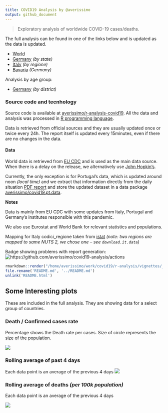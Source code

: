 ```yaml
---
title: COVID19 Analysis by @averissimo
output: github_document
---
```


> Exploratory analysis of worldwide COVID-19 cases/deaths.

The full analysis can be found in one of the links below and is updated as the data is updated.

* [World](https://averissimo.github.io/covid19-analysis/)
* [Germany](https://averissimo.github.io/covid19-analysis/germany.html) *(by state)*
* [Italy](https://averissimo.github.io/covid19-analysis/italy.html) *(by regione)*
* [Bavaria](https://averissimo.github.io/covid19-analysis/bayer.html) *(Germany)*

Analysis by age group:

* [Germany](https://averissimo.github.io/covid19.de.data/) *(by district)*

### Source code and tecnhology

Source code is available at [averissimo/r-analysis-covid19](https://github.com/averissimo/r-analysis-covid19). All the data and analysis was processed in [R programming language](https://www.r-project.org/).

Data is retrieved from official sources and they are usually updated once or twice every 24h. The report itself is updated every 15minutes, even if there are no changes in the data.

#### Data

World data is retrieved from [EU CDC](https://data.europa.eu/euodp/en/data/dataset/covid-19-coronavirus-data) and is used as the main data source. When there is a delay on the release, we alternatively use [John Hopkin's](https://github.com/CSSEGISandData/COVID-19/).

Currently, the only exception is for Portugal's data, which is updated around noon *(local time)* and we extract that information directly from the daily situation [PDF report](https://covid19.min-saude.pt/relatorio-de-situacao/) and store the updated dataset in a data package [averissimo/covid19.pt.data](https://github.com/averissimo/covid19.pt.data).

**Notes**

Data is mainly from EU CDC with some updates from Italy, Portugal and Germany's institutes responsible with this pandemic.

We also use Eurostat and World Bank for relevant statistics and populations.

Mapping for Italy codici_regione taken from [istat](https://www.istat.it/it/archivio/6789) *(note: two regions are mapped to same NUTS 2, we chose one -- see `download.it.data`)*

Badge showing problems with report generation: ![https://github.com/averissimo/covid19-analysis/actions](https://github.com/averissimo/covid19-analysis/workflows/.github/workflows/main.yml/badge.svg)

```r
rmarkdown::render("/home/averissimo/work/covid19/r-analysis/vignettes/_README.Rmd", output_file = 'README.md')
file.rename('README.md', '../README.md')
unlink('README.html')
```

## Some Interesting plots

These are included in the full analysis. They are showing data for a select group of countries.

### Death / Confirmed cases rate

Percentage shows the Death rate per cases. Size of circle represents the size of the population.

![](https://averissimo.github.io/covid19-analysis/index_files/figure-html/main_plots_death_cases-1.svg)

### Rolling average of past 4 days

Each data point is an average of the previous 4 days
![](https://averissimo.github.io/covid19-analysis/index_files/figure-html/main_plots_last_week_cumulative_confirmed-1.svg)

### Rolling average of deaths *(per 100k population)*

Each data point is an average of the previous 4 days

![](https://averissimo.github.io/covid19-analysis/index_files/figure-html/main_plots_last_week_cumulative_deaths-1.svg)
